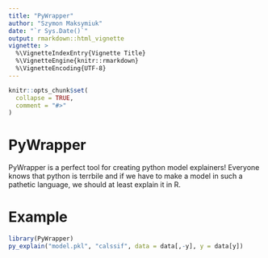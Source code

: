 ```yaml
---
title: "PyWrapper"
author: "Szymon Maksymiuk"
date: "`r Sys.Date()`"
output: rmarkdown::html_vignette
vignette: >
  %\VignetteIndexEntry{Vignette Title}
  %\VignetteEngine{knitr::rmarkdown}
  %\VignetteEncoding{UTF-8}
---
```


```r
knitr::opts_chunk$set(
  collapse = TRUE,
  comment = "#>"
)
```

# PyWrapper

PyWrapper is a perfect tool for creating python model explainers! Everyone knows that python is terrbile and if we have to make a model in such a pathetic language, we should at least explain it in R.

# Example

```r
library(PyWrapper)
py_explain("model.pkl", "calssif", data = data[,-y], y = data[y])
```